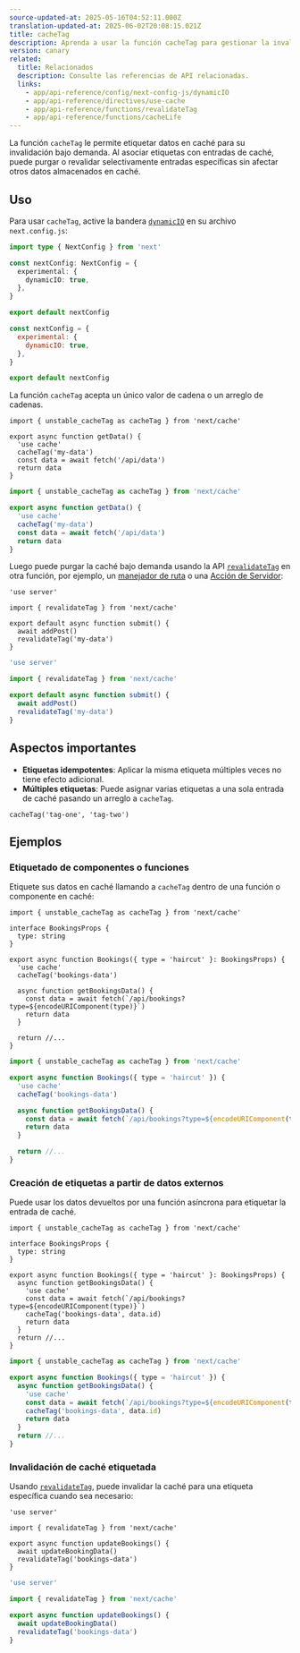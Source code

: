```yaml
---
source-updated-at: 2025-05-16T04:52:11.000Z
translation-updated-at: 2025-06-02T20:08:15.021Z
title: cacheTag
description: Aprenda a usar la función cacheTag para gestionar la invalidación de caché en su aplicación Next.js.
version: canary
related:
  title: Relacionados
  description: Consulte las referencias de API relacionadas.
  links:
    - app/api-reference/config/next-config-js/dynamicIO
    - app/api-reference/directives/use-cache
    - app/api-reference/functions/revalidateTag
    - app/api-reference/functions/cacheLife
---
```


La función `cacheTag` le permite etiquetar datos en caché para su invalidación bajo demanda. Al asociar etiquetas con entradas de caché, puede purgar o revalidar selectivamente entradas específicas sin afectar otros datos almacenados en caché.

## Uso

Para usar `cacheTag`, active la bandera [`dynamicIO`](/docs/app/api-reference/config/next-config-js/dynamicIO) en su archivo `next.config.js`:

```ts filename="next.config.ts" switcher
import type { NextConfig } from 'next'

const nextConfig: NextConfig = {
  experimental: {
    dynamicIO: true,
  },
}

export default nextConfig
```

```js filename="next.config.js" switcher
const nextConfig = {
  experimental: {
    dynamicIO: true,
  },
}

export default nextConfig
```

La función `cacheTag` acepta un único valor de cadena o un arreglo de cadenas.

```tsx filename="app/data.ts" switcher
import { unstable_cacheTag as cacheTag } from 'next/cache'

export async function getData() {
  'use cache'
  cacheTag('my-data')
  const data = await fetch('/api/data')
  return data
}
```

```jsx filename="app/data.js" switcher
import { unstable_cacheTag as cacheTag } from 'next/cache'

export async function getData() {
  'use cache'
  cacheTag('my-data')
  const data = await fetch('/api/data')
  return data
}
```

Luego puede purgar la caché bajo demanda usando la API [`revalidateTag`](/docs/app/api-reference/functions/revalidateTag) en otra función, por ejemplo, un [manejador de ruta](/docs/app/building-your-application/routing/route-handlers) o una [Acción de Servidor](/docs/app/building-your-application/data-fetching/server-actions-and-mutations):

```tsx filename="app/action.ts" switcher
'use server'

import { revalidateTag } from 'next/cache'

export default async function submit() {
  await addPost()
  revalidateTag('my-data')
}
```

```jsx filename="app/action.js" switcher
'use server'

import { revalidateTag } from 'next/cache'

export default async function submit() {
  await addPost()
  revalidateTag('my-data')
}
```

## Aspectos importantes

- **Etiquetas idempotentes**: Aplicar la misma etiqueta múltiples veces no tiene efecto adicional.
- **Múltiples etiquetas**: Puede asignar varias etiquetas a una sola entrada de caché pasando un arreglo a `cacheTag`.

```tsx
cacheTag('tag-one', 'tag-two')
```

## Ejemplos

### Etiquetado de componentes o funciones

Etiquete sus datos en caché llamando a `cacheTag` dentro de una función o componente en caché:

```tsx filename="app/components/bookings.tsx" switcher
import { unstable_cacheTag as cacheTag } from 'next/cache'

interface BookingsProps {
  type: string
}

export async function Bookings({ type = 'haircut' }: BookingsProps) {
  'use cache'
  cacheTag('bookings-data')

  async function getBookingsData() {
    const data = await fetch(`/api/bookings?type=${encodeURIComponent(type)}`)
    return data
  }

  return //...
}
```

```jsx filename="app/components/bookings.js" switcher
import { unstable_cacheTag as cacheTag } from 'next/cache'

export async function Bookings({ type = 'haircut' }) {
  'use cache'
  cacheTag('bookings-data')

  async function getBookingsData() {
    const data = await fetch(`/api/bookings?type=${encodeURIComponent(type)}`)
    return data
  }

  return //...
}
```

### Creación de etiquetas a partir de datos externos

Puede usar los datos devueltos por una función asíncrona para etiquetar la entrada de caché.

```tsx filename="app/components/bookings.tsx" switcher
import { unstable_cacheTag as cacheTag } from 'next/cache'

interface BookingsProps {
  type: string
}

export async function Bookings({ type = 'haircut' }: BookingsProps) {
  async function getBookingsData() {
    'use cache'
    const data = await fetch(`/api/bookings?type=${encodeURIComponent(type)}`)
    cacheTag('bookings-data', data.id)
    return data
  }
  return //...
}
```

```jsx filename="app/components/bookings.js" switcher
import { unstable_cacheTag as cacheTag } from 'next/cache'

export async function Bookings({ type = 'haircut' }) {
  async function getBookingsData() {
    'use cache'
    const data = await fetch(`/api/bookings?type=${encodeURIComponent(type)}`)
    cacheTag('bookings-data', data.id)
    return data
  }
  return //...
}
```

### Invalidación de caché etiquetada

Usando [`revalidateTag`](/docs/app/api-reference/functions/revalidateTag), puede invalidar la caché para una etiqueta específica cuando sea necesario:

```tsx filename="app/actions.ts" switcher
'use server'

import { revalidateTag } from 'next/cache'

export async function updateBookings() {
  await updateBookingData()
  revalidateTag('bookings-data')
}
```

```jsx filename="app/actions.js" switcher
'use server'

import { revalidateTag } from 'next/cache'

export async function updateBookings() {
  await updateBookingData()
  revalidateTag('bookings-data')
}
```